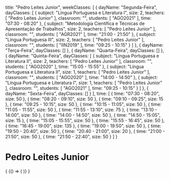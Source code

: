   title: "Pedro Leites Junior",
  weekClasses: [
    {
      dayName: "Segunda-Feira",
      dayClasses: [
        {
          subject: "Língua Portuguesa e Literatura I",
          size: 2,
          teachers: [
            "Pedro Leites Junior"
          ],
          classroom: "",
          students: [
            "AGO2021"
          ],
          time: "07:30 - 08:20"
        },
        {
          subject: "Metodologia Científica e Técnicas de Apresentação de Trabalhos",
          size: 2,
          teachers: [
            "Pedro Leites Junior"
          ],
          classroom: "",
          students: [
            "AGR2021"
          ],
          time: "21:00 - 21:50"
        },
        {
          subject: "Língua Portuguesa III",
          size: 2,
          teachers: [
            "Pedro Leites Junior"
          ],
          classroom: "",
          students: [
            "IIN2019"
          ],
          time: "09:25 - 10:15"
        }
      ]
    },
    {
      dayName: "Terça-Feira",
      dayClasses: []
    },
    {
      dayName: "Quarta-Feira",
      dayClasses: []
    },
    {
      dayName: "Quinta-Feira",
      dayClasses: [
        {
          subject: "Língua Portuguesa e Literatura II",
          size: 2,
          teachers: [
            "Pedro Leites Junior"
          ],
          classroom: "",
          students: [
            "AGO2020"
          ],
          time: "15:05 - 15:55"
        },
        {
          subject: "Língua Portuguesa e Literatura II",
          size: 1,
          teachers: [
            "Pedro Leites Junior"
          ],
          classroom: "",
          students: [
            "AGO2020"
          ],
          time: "14:00 - 14:50"
        },
        {
          subject: "Língua Portuguesa e Literatura I",
          size: 1,
          teachers: [
            "Pedro Leites Junior"
          ],
          classroom: "",
          students: [
            "AGO2021"
          ],
          time: "09:25 - 10:15"
        }
      ]
    },
    {
      dayName: "Sexta-Feira",
      dayClasses: []
    }
  ],
  time: [
    {
      time: "07:30 - 08:20",
      size: 50
    },
    {
      time: "08:20 - 09:10",
      size: 50
    },
    {
      time: "09:10 - 09:25",
      size: 15
    },
    {
      time: "09:25 - 10:15",
      size: 50
    },
    {
      time: "10:15 - 11:05",
      size: 50
    },
    {
      time: "11:05 - 11:55",
      size: 50
    },
    {
      time: "11:55 - 13:10",
      size: 75
    },
    {
      time: "13:10 - 14:00",
      size: 50
    },
    {
      time: "14:00 - 14:50",
      size: 50
    },
    {
      time: "14:50 - 15:05",
      size: 15
    },
    {
      time: "15:05 - 15:55",
      size: 50
    },
    {
      time: "15:55 - 16:45",
      size: 50
    },
    {
      time: "16:45 - 19:00",
      size: 135
    },
    {
      time: "19:00 - 19:50",
      size: 50
    },
    {
      time: "19:50 - 20:40",
      size: 50
    },
    {
      time: "20:40 - 21:00",
      size: 20
    },
    {
      time: "21:00 - 21:50",
      size: 50
    },
    {
      time: "21:50 - 22:40",
      size: 50
    }
  ]
}

# Pedro Leites Junior

<div>
  {
    <BrowserOnly>
      {() => (
        <Grid
          title={data.title}
          weekClasses={data.weekClasses}
          time={data.time}
        />
      )}
    </BrowserOnly>
  }
</div>

